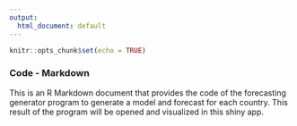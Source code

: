 ---
output:
  html_document: default
---

```{r setup, include=FALSE}
knitr::opts_chunk$set(echo = TRUE)

```

### Code - Markdown

This is an R Markdown document that provides the code of the forecasting generator program to generate a model and forecast for each country. This result of the program will be opened and visualized in this shiny app.
```{r code = readLines("model_generator/generator.R"),eval=FALSE}

```
